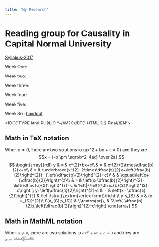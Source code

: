 ```yaml
---
title: "My Research"
---
```


# Reading group for Causality in Capital Normal University

[Syllabus-2017](http://pan.baidu.com/s/1qYqNSVq)


Week One:

Week two:

Week three:

Week four:

Week five:

Week Six:       [handout](http://pan.baidu.com/s/1kV67fmv)



<!DOCTYPE html PUBLIC "-//W3C//DTD HTML 3.2 Final//EN">
<html>
<head>
<title>Mathedemo</title>
<script type="text/x-mathjax-config">
  MathJax.Hub.Config({tex2jax: {inlineMath: [['$','$'], ['\\(','\\)']]}});
</script>
<script type="text/javascript"
  src="http://cdn.mathjax.org/mathjax/latest/MathJax.js?config=TeX-AMS-MML_HTMLorMML">
</script>
</head>

<body>
<h2>Math in TeX notation</h2>

\vspace{2 cm}


When $a \ne 0$, there are two solutions to \(ax^2 + bx + c = 0\) and they are
$$x = {-b \pm \sqrt{b^2-4ac} \over 2a}.$$
$$ \begin{array}{rcll}
y & = & x^{2}+bx+c\\
  & = & x^{2}+2\times\dfrac{b}{2}x+c\\
  & = & \underbrace{x^{2}+2\times\dfrac{b}{2}x+\left(\frac{b}{2}\right)^{2}}-
      {\left(\dfrac{b}{2}\right)^{2}+c}\\
  &  & \qquad\left(x+{\dfrac{b}{2}}\right)^{2}\\
  & = & \left(x+\dfrac{b}{2}\right)^{2}-\left(\dfrac{b}{2}\right)^{2}+c 
  & \left|+\left({\dfrac{b}{2}}\right)^{2}-c\right.\\
    y+\left(\dfrac{b}{2}\right)^{2}-c & = & \left(x+
    \dfrac{b}{2}\right)^{2} & \left|\strut(\textrm{vertex form})\right.\\
y-y_{S} & = & (x-x_{S})^{2}\\
S(x_{S};y_{S}) & \,\textrm{or}\, 
    & S\left(-\dfrac{b}{2};\,\left(\dfrac{b}{2}\right)^{2}-c\right)
\end{array} $$

<h2>Math in MathML notation</h2>

When <math><mi>a</mi><mo>&#x2260;</mo><mn>0</mn></math>,
there are two solutions to <math>
  <mi>a</mi><msup><mi>x</mi><mn>2</mn></msup>
  <mo>+</mo> <mi>b</mi><mi>x</mi>
  <mo>+</mo> <mi>c</mi> <mo>=</mo> <mn>0</mn>
</math> and they are
<math mode="display">
  <mi>x</mi> <mo>=</mo>
  <mrow>
    <mfrac>
      <mrow>
        <mo>&#x2212;</mo>
        <mi>b</mi>
        <mo>&#x00B1;</mo>
        <msqrt>
          <msup><mi>b</mi><mn>2</mn></msup>
          <mo>&#x2212;</mo>
          <mn>4</mn><mi>a</mi><mi>c</mi>
        </msqrt>
      </mrow>
      <mrow> <mn>2</mn><mi>a</mi> </mrow>
    </mfrac>
  </mrow>
  <mtext>.</mtext>
</math>
</body>
</html>